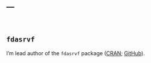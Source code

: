 ---
---

<link rel="stylesheet" href="styles.css" type="text/css" />

<br>

## `fdasrvf`

I'm lead author of the `fdasrvf` package ([CRAN](https://cran.r-project.org/web/packages/fdasrvf/index.html); [GitHub](https://github.com/jdtuck/fdasrvf_R)). 